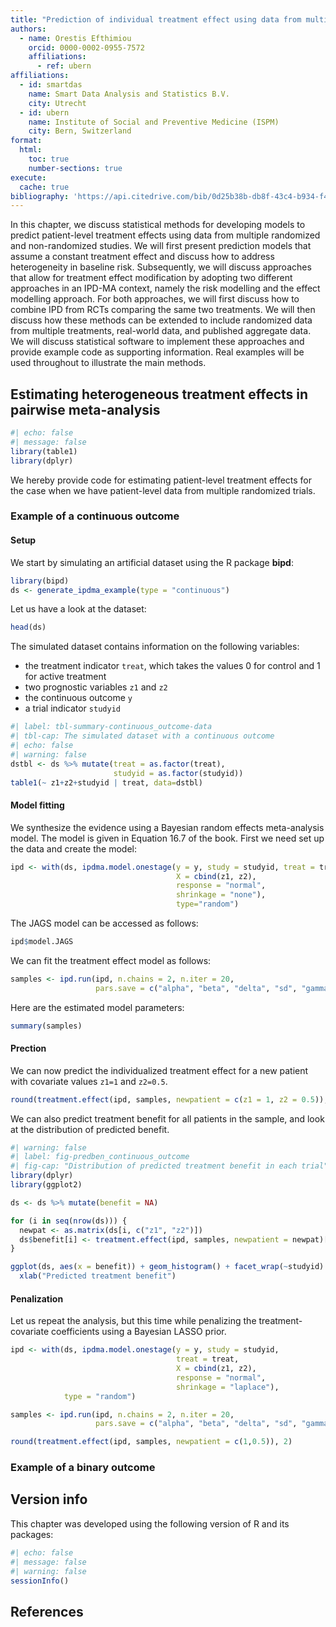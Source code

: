 ```yaml
---
title: "Prediction of individual treatment effect using data from multiple studies"
authors:   
  - name: Orestis Efthimiou
    orcid: 0000-0002-0955-7572
    affiliations:
      - ref: ubern
affiliations:
  - id: smartdas
    name: Smart Data Analysis and Statistics B.V.
    city: Utrecht
  - id: ubern
    name: Institute of Social and Preventive Medicine (ISPM)
    city: Bern, Switzerland
format:
  html:
    toc: true
    number-sections: true
execute:
  cache: true
bibliography: 'https://api.citedrive.com/bib/0d25b38b-db8f-43c4-b934-f4e2f3bd655a/references.bib?x=eyJpZCI6ICIwZDI1YjM4Yi1kYjhmLTQzYzQtYjkzNC1mNGUyZjNiZDY1NWEiLCAidXNlciI6ICIyNTA2IiwgInNpZ25hdHVyZSI6ICI0MGFkYjZhMzYyYWE5Y2U0MjQ2NWE2ZTQzNjlhMWY3NTk5MzhhNzUxZDNjYWIxNDlmYjM4NDgwOTYzMzY5YzFlIn0=/bibliography.bib'
---
```


In this chapter, we discuss statistical methods for developing models to predict patient-level treatment effects using data from multiple randomized and non-randomized studies. We will first present prediction models that assume a constant treatment effect and discuss how to address heterogeneity in baseline risk. Subsequently, we will discuss approaches that allow for treatment effect modification by adopting two different approaches in an IPD-MA context, namely the risk modelling and the effect modelling approach. For both approaches, we will first discuss how to combine IPD from RCTs comparing the same two treatments. We will then discuss how these methods can be extended to include randomized data from multiple treatments, real-world data, and published aggregate data. We will discuss statistical software to implement these approaches and provide example code as supporting information. Real examples will be used throughout to illustrate the main methods.

## Estimating heterogeneous treatment effects in pairwise meta-analysis

```r
#| echo: false
#| message: false
library(table1)
library(dplyr)
```

We hereby provide code for estimating patient-level treatment effects for the case when we have patient-level data from multiple randomized trials.

### Example of a continuous outcome

#### Setup
We  start by simulating an artificial dataset using the R package **bipd**: 

```r
library(bipd)
ds <- generate_ipdma_example(type = "continuous")
```

Let us have a look at the dataset:
```r
head(ds)
```

The simulated dataset contains information on the following variables:

- the treatment indicator `treat`, which takes the values 0 for control and 1 for active treatment
- two prognostic variables `z1` and `z2`
- the continuous outcome `y`
- a trial indicator `studyid`

```r
#| label: tbl-summary-continuous_outcome-data
#| tbl-cap: The simulated dataset with a continuous outcome
#| echo: false
#| warning: false
dstbl <- ds %>% mutate(treat = as.factor(treat),
                       studyid = as.factor(studyid))
table1(~ z1+z2+studyid | treat, data=dstbl)
```

#### Model fitting
We synthesize the evidence using a Bayesian random effects meta-analysis model. The model is given in Equation 16.7 of the book. First we need set up the data and create the model:
```r
ipd <- with(ds, ipdma.model.onestage(y = y, study = studyid, treat = treat,
                                     X = cbind(z1, z2), 
                                     response = "normal", 
                                     shrinkage = "none"), 
                                     type="random")
```

The JAGS model can be accessed as follows:

```r
ipd$model.JAGS
```
We can fit the treatment effect model as follows:

```r
samples <- ipd.run(ipd, n.chains = 2, n.iter = 20,
                   pars.save = c("alpha", "beta", "delta", "sd", "gamma"))
```

Here are the estimated model parameters:

```r
summary(samples)
```

#### Prection
We can now predict the individualized treatment effect for a new patient with covariate values `z1=1` and `z2=0.5`.

```r
round(treatment.effect(ipd, samples, newpatient = c(z1 = 1, z2 = 0.5)), 2)
```

We can also predict treatment benefit for all patients in the sample, and look at the distribution of predicted benefit.

```r
#| warning: false
#| label: fig-predben_continuous_outcome
#| fig-cap: "Distribution of predicted treatment benefit in each trial"
library(dplyr)
library(ggplot2)

ds <- ds %>% mutate(benefit = NA)

for (i in seq(nrow(ds))) {
  newpat <- as.matrix(ds[i, c("z1", "z2")])
  ds$benefit[i] <- treatment.effect(ipd, samples, newpatient = newpat)["0.5"]
}

ggplot(ds, aes(x = benefit)) + geom_histogram() + facet_wrap(~studyid) + 
  xlab("Predicted treatment benefit")
```

#### Penalization
Let us repeat the analysis, but this time while penalizing the treatment-covariate coefficients using a Bayesian LASSO prior. 

```r
ipd <- with(ds, ipdma.model.onestage(y = y, study = studyid, 
                                     treat = treat,
                                     X = cbind(z1, z2), 
                                     response = "normal", 
                                     shrinkage = "laplace"), 
            type = "random")

samples <- ipd.run(ipd, n.chains = 2, n.iter = 20, 
                   pars.save = c("alpha", "beta", "delta", "sd", "gamma"))

round(treatment.effect(ipd, samples, newpatient = c(1,0.5)), 2)
```

### Example of a binary outcome


## Version info {.unnumbered}
This chapter was developed using the following version of R and its packages:

```r
#| echo: false
#| message: false
#| warning: false
sessionInfo()
```

## References {.unnumbered}
